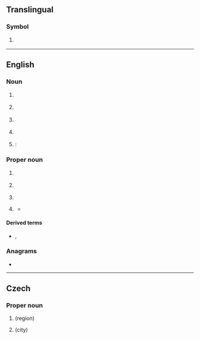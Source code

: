 {{also|Lb|lb|LB.|Lb.|lb.|.lb|L.B.|L. B.|℔}}
==Translingual==

===Symbol===
{{mul-symbol}}

# {{ISO 3166|1|2|Lebanon}}
#: {{syn|mul|LBN|qq1={{w|ISO 3166-1 alpha-3|alpha-3}}}}

----

==English==

===Noun===
{{en-noun}}

# {{lb|en|soccer}} {{initialism of|en|left back}}
# {{lb|en|American football}} {{initialism of|en|linebacker}}
# {{lb|en|military}} {{initialism of|en|local board}}<!--local draft board-->
# {{lb|en|pathology}} {{initialism of|en|Lewy body}}
# {{alternative form of|en|lb}}: {{abbreviation of|en|pound||unit of weight}}

===Proper noun===
{{en-proper noun}}

# {{lb|en|attributive}} {{initialism of|en|[[Langmuir]]–[[Blodgett]]}}
# {{lb|en|UK}} {{initialism of|en|[[London]] [[borough|Borough]]}}
# {{initialism of|en|Linear B}}
# {{lb|en|Canada|dated}} {{initialism of|en|Labrador}}
#* {{quote-book|en|pageurl=https://www.google.com/books?id=Y3kDfW1rIVEC&pg=PA120&dq=%22Happy+Valley+Goose+Bay+LB%22|title=Opportunities in Electronics Careers|author=Mark Rowh|publisher=VGM Career Horizons|location=Lincolnwood, IL|isbn=9780844218410|year=1999|page=120|passage=Happy Valley-Goose Bay, '''LB''' A0P 1E0}}

====Derived terms====
* {{l|en|LB film}}, {{l|en|LB trough}}

===Anagrams===
* {{anagrams|en|a=bl|B/L|BL}}

----

==Czech==

===Proper noun===
{{cs-proper noun}}

# {{abbr of|cs|[[Liberec]]|nodot=1}} (region)
# {{abbr of|cs|[[Liberec]]|nodot=1}} (city)